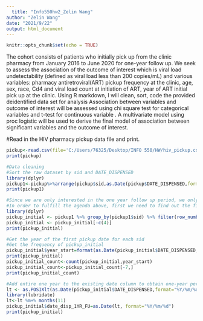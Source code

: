 ---
  title: "Info550hw2_Zelin Wang"
author: "Zelin Wang"
date: "2021/9/22"
output: html_document
---

```{r setup, include=FALSE}
knitr::opts_chunk$set(echo = TRUE)
```

The cohort consists of patients who initially pick up from the clinic pharmacy from January 2016 to June 2020 for one-year follow up.
We seek to assess the association of the outcome of interest which is viral load undetectability (defined as viral load less than 200 copies/mL) and various variables: pharmacy antiretroviral(ART) pickup frequency at the clinic, age, sex, race, Cd4 and viral load count at initiation of ART, year of ART initial pick up at the clinic. 
Using R markdown, I will clean, sort, code the provided deidentified data set  for analysis 
Association between variables and outcome of interest will be assessed using chi square test  for categorical variables and t-test for continuous variable .
A multivariate model using proc logistic will be used to derive the final model of association between significant variables and the outcome of interest. 


#Read in the HIV pharmacy pickup data file and print.
```{r}
pickup<-read.csv(file='C:/Users/76325/Desktop/INFO 550/HW/hiv_pickup.csv',header = TRUE, stringsAsFactors = FALSE)
print(pickup)
```

```{r}
#Data cleaning
#Sort the raw dataset by sid and DATE_DISPENSED
library(dplyr)
pickup1<-pickup%>%arrange(pickup$sid,as.Date(pickup$DATE_DISPENSED,format="%Y/%m/%d"))
print(pickup1)
```
```{r}
#Since we are only interested in the one year follow up period, we only need to keep the records within one year since the first pharmacy pick up date.
#In order to fulfill the agenda above, first we need to find out the first pick up date for all sid(Individuals)
library(dplyr)
pickup_initial <- pickup1 %>% group_by(pickup1$sid) %>% filter(row_number()==1)
pickup_initial <- pickup_initial[-c(4)]
print(pickup_initial)
```
```{r}
#Get the year of the first pickup date for each sid
#Get the frequency of pickup_initial
pickup_initial$year_start=format(as.Date(pickup_initial$DATE_DISPENSED, format="%Y/%m/%d"),"%Y")
print(pickup_initial)
pickup_initial_count<-count(pickup_initial,year_start)
pickup_initial_count<-pickup_initial_count[-7,]
print(pickup_initial_count)
```

```{r}
#Add entire one year to the existing date column to obtain one-year periods.
lt <- as.POSIXlt(as.Date(pickup_initial$DATE_DISPENSED,format="%Y/%m/%d"))
library(lubridate)
lt<-lt %m+% months(11)
pickup_initial$date_disp_1YR_FU=as.Date(lt, format="%Y/%m/%d")
print(pickup_initial)
```

